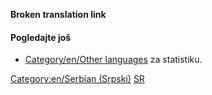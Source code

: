 '''Broken translation link'''{{en/-}}{{en/Bilingual box| Sr
| Ovde se nalazi registar za širok spektar '''članaka na srpskom''' u OpenTTD vikiju. <br/>Članci sa {{s|Other_languages}} šablonom sa '' '''<code><nowiki>language_page=sr</nowiki></code>''' ''parametrom automatski se povezuju ovde.
| ''This page provides an index for a wide range of '''articles in Serbian''' in OpenTTD Wiki.<br/>Articles with {{s|Other_languages}} template with'' '''<code><nowiki>language_page=sr</nowiki></code>''' ''parameter automatically link here.''
}}

====Pogledajte još====
*[[Category/en/Other languages]] za statistiku.

[[Category:en/Serbian (Srpski)]][[Category:en/Articles in other languages|SR]]